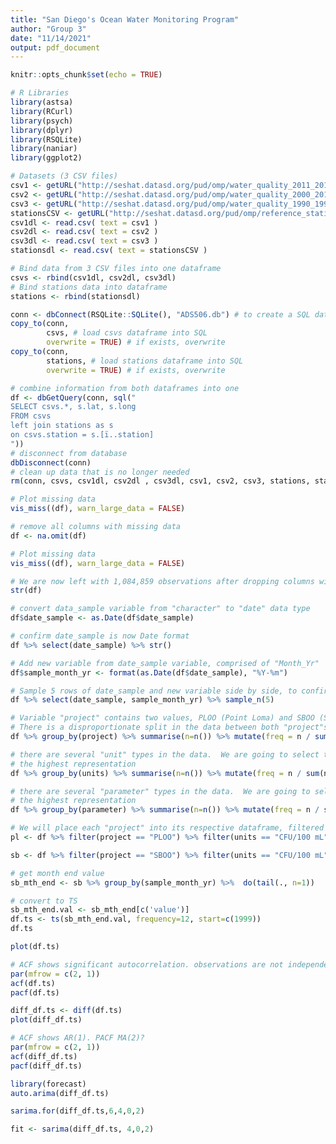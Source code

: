 ```yaml
---
title: "San Diego's Ocean Water Monitoring Program"
author: "Group 3"
date: "11/14/2021"
output: pdf_document
---
```


```r
knitr::opts_chunk$set(echo = TRUE)
```

```r
# R Libraries
library(astsa)
library(RCurl)
library(psych)
library(dplyr)
library(RSQLite)
library(naniar)
library(ggplot2)
```

```r
# Datasets (3 CSV files)
csv1 <- getURL("http://seshat.datasd.org/pud/omp/water_quality_2011_2019_datasd.csv")
csv2 <- getURL("http://seshat.datasd.org/pud/omp/water_quality_2000_2010_datasd.csv")
csv3 <- getURL("http://seshat.datasd.org/pud/omp/water_quality_1990_1999_datasd.csv")
stationsCSV <- getURL("http://seshat.datasd.org/pud/omp/reference_stations_water_quality.csv")
csv1dl <- read.csv( text = csv1 )
csv2dl <- read.csv( text = csv2 )
csv3dl <- read.csv( text = csv3 )
stationsdl <- read.csv( text = stationsCSV )
```

```r
# Bind data from 3 CSV files into one dataframe
csvs <- rbind(csv1dl, csv2dl, csv3dl)
# Bind stations data into dataframe
stations <- rbind(stationsdl)
```

```r
conn <- dbConnect(RSQLite::SQLite(), "ADS506.db") # to create a SQL database in memory
copy_to(conn,
        csvs, # load csvs dataframe into SQL
        overwrite = TRUE) # if exists, overwrite
copy_to(conn,
        stations, # load stations dataframe into SQL
        overwrite = TRUE) # if exists, overwrite
```

```r
# combine information from both dataframes into one
df <- dbGetQuery(conn, sql("
SELECT csvs.*, s.lat, s.long 
FROM csvs 
left join stations as s 
on csvs.station = s.[ï..station]
"))
# disconnect from database
dbDisconnect(conn)
# clean up data that is no longer needed
rm(conn, csvs, csv1dl, csv2dl , csv3dl, csv1, csv2, csv3, stations, stationsdl, stationsCSV)
```

```r
# Plot missing data
vis_miss((df), warn_large_data = FALSE)
```

```r
# remove all columns with missing data
df <- na.omit(df)
```

```r
# Plot missing data
vis_miss((df), warn_large_data = FALSE)
```

```r
# We are now left with 1,084,859 observations after dropping columns with missing data
str(df)
```

```r
# convert data_sample variable from "character" to "date" data type
df$date_sample <- as.Date(df$date_sample)
```

```r
# confirm date_sample is now Date format
df %>% select(date_sample) %>% str()
```

```r
# Add new variable from date_sample variable, comprised of "Month_Yr"
df$sample_month_yr <- format(as.Date(df$date_sample), "%Y-%m")
```

```r
# Sample 5 rows of date_sample and new variable side by side, to confirm new variable creation
df %>% select(date_sample, sample_month_yr) %>% sample_n(5)
```

```r
# Variable "project" contains two values, PLOO (Point Loma) and SBOO (South Bay).
# There is a disproportionate split in the data between both "project"s.
df %>% group_by(project) %>% summarise(n=n()) %>% mutate(freq = n / sum(n))
```

```r
# there are several "unit" types in the data.  We are going to select the "unit" type with
# the highest representation
df %>% group_by(units) %>% summarise(n=n()) %>% mutate(freq = n / sum(n))
```

```r
# there are several "parameter" types in the data.  We are going to select the "parameter" type with
# the highest representation
df %>% group_by(parameter) %>% summarise(n=n()) %>% mutate(freq = n / sum(n))
```

```r
# We will place each "project" into its respective dataframe, filtered for a specific unit and parameter type
pl <- df %>% filter(project == "PLOO") %>% filter(units == "CFU/100 mL") %>% filter(parameter == "ENTERO")

sb <- df %>% filter(project == "SBOO") %>% filter(units == "CFU/100 mL") %>% filter(parameter == "ENTERO")
```


```r
# get month end value
sb_mth_end <- sb %>% group_by(sample_month_yr) %>%  do(tail(., n=1))
```


```r
# convert to TS
sb_mth_end.val <- sb_mth_end[c('value')]
df.ts <- ts(sb_mth_end.val, frequency=12, start=c(1999))
df.ts
```

```r
plot(df.ts)
```

```r
# ACF shows significant autocorrelation. observations are not independent.
par(mfrow = c(2, 1))
acf(df.ts)
pacf(df.ts)
```


```r
diff_df.ts <- diff(df.ts)
plot(diff_df.ts)
```


```r
# ACF shows AR(1). PACF MA(2)?
par(mfrow = c(2, 1))
acf(diff_df.ts)
pacf(diff_df.ts)
```

```r
library(forecast)
auto.arima(diff_df.ts)
```

```r
sarima.for(diff_df.ts,6,4,0,2)
```

```r
fit <- sarima(diff_df.ts, 4,0,2)
```
